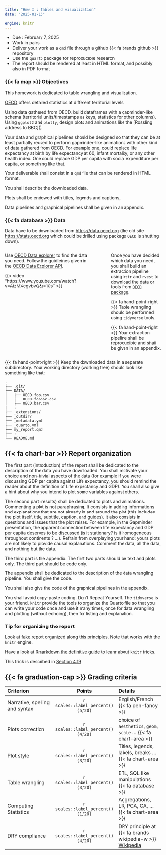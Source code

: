 ```yaml
---
title: "Hmw I : Tables and visualization"
date: "2025-01-13"

engine: knitr
---
```


::: {.callout-important}

- Due : February 7, 2025
- Work in pairs
- Deliver your work as a `qmd` file through a github {{< fa brands github >}} repository
- Use the `quarto` package for reproducible research
- The report should be rendered at least in HTML format, and possibly also in PDF format

:::

### {{< fa map >}} Objectives

This homework is dedicated to table wrangling and visualization.

[OECD](https://data.oecd.org) offers detailed statistics at different territorial levels.

Using data gathered from [OECD](https://data.oecd.org), build  dataframes with a gapminder-like schema (territorial units/timestamps as  keys, statistics for other columns). Using `ggplot2` and `plotly`, design plots and  animations like the \[Rossling address to BBC\]().

Your data and graphical pipelines should be designed so that they can be at least partially reused to perform gapminder-like animations with other kind of data gathered from OECD. For example one, could replace life expectancy at birth by life expectancy at 60, infant mortality, or any other health index. One could replace GDP per capita with social expenditure per capita, or something like that.

Your deliverable shall consist in a `qmd` file that can be rendered in HTML format.

You shall describe the downloaded data.

Plots shall be endowed with titles, legends and captions,

Data pipelines and graphical pipelines shall be given in an appendix.

### {{< fa database >}} Data

Data have to be downloaded from <https://data.oecd.org> (the old site <https://stats.oecd.org> which could be drilled using package `OECD` is shutting down).

::: {.columns}
::: {.column width="60%"}

Use [OECD Data explorer](https://www.oecd.org/en/data/datasets/oecd-DE.html) to find the data you need.
Follow the guidleines given in the [OECD Data Explorer API](https://data.oecd.org/api/sdmx-json-documentation/).

{{< video "https://www.youtube.com/watch?v=AizMXcgvbvQ&t=10s" >}}

:::

::: {.column width="5%"}

:::

::: {.column width="35%"}

Once you have decided which data you need, you shall build an extraction pipeline using `httr` and `rvest` to download the data or tools from [`OECD` package](https://github.com/expersso/OECD). 

{{< fa hand-point-right >}} Table wrangling should be performed using `tidyverse` tools.

{{< fa hand-point-right >}} Your extraction pipeline shall be reproducible and shall be given in an appendix.

:::
:::




{{< fa hand-point-right >}} Keep the downloaded data in a separate subdirectory. Your working directory (working tree) should look like something like that:

```verbatim
.
├── .git/
├── DATA/
│   ├── OECD.foo.csv
│   ├── OECD.foobar.csv
│   ├── OECD.bar.csv
|   :
├── _extensions/
├── _outdir/
├── _metadata.yml
├── _quarto.yml
├── my_report.qmd
├── :
└── README.md
```




## {{< fa chart-bar >}} Report organization

The first part  (introduction) of the report shall be dedicated to the description of the data you have downloaded. You shall motivate your choice and non-trivial aspects  of the data (for example if you were discussing GDP per capita against Life expectancy, you should remind the reader about the definition of Life expectancy and GDP). You shall also give a hint about why you intend to plot some variables against others.

The second part (results) shall be dedicated to plots and animations. Commenting a plot is not paraphrasing. It consists in adding informations and explanations that are not already in and around the plot (this includes the plot itself, title, subtitle, caption, and guides). It also consists in questions and issues that the plot raises. For example, in the Gapminder presentation, the apparent connection between life expectancy and GDP per capita deserves to be discussed (is it stationary? is it homogeneous throughout continents ? ...). Refrain from overplaying your hand: yours plots are not likely to provide causal explanations. Comment the data, all the data, and nothing but the data.

The third part is the appendix. The first two parts should be text and plots only. The third part should be code only.

The appendix shall be dedicated to the description of the data wrangling pipeline. You shall give the code. 

You shall also give the code of the graphical pipelines in the appendix.

You shall avoid copy-paste coding. Don't Repeat Yourself. The `tidyverse` is your friend. `knitr` provide the tools to organize the Quarto file so that you can write your code once and use it many times, once for data wrangling and plotting (without echoing), then for listing and explanation.

::: {.callout-tip}

### Tip for organizing the report 

Look at [fake report](/core/projects/fake_report.qmd) organized along this principles. Note that works with the `knitr` engine.

Have a look at [Rmarkdown the definitive guide](https://bookdown.org/yihui/rmarkdown/) to leanr about `knitr` tricks.

This trick is described in [Section 4.19](https://bookdown.org/yihui/rmarkdown-cookbook/code-appendix.html)

:::


## {{< fa graduation-cap >}} Grading criteria



| Criterion | Points  | Details |
|:----------|:-------:|:--------|
|Narrative, spelling and syntax | `r scales::label_percent()(5/20)` | English/French {{<  fa pen-fancy >}}|
|Plots correction | `r scales::label_percent()(4/20)` | choice of `aesthetics`, `geom`, `scale` ... {{<  fa chart-area >}}|
|Plot style | `r scales::label_percent()(3/20)` | Titles, legends, labels, breaks ... {{<  fa chart-area >}} |
|Table wrangling | `r scales::label_percent()(3/20)` | ETL, SQL like manipulations {{<  fa database >}} |
|Computing Statistics | `r scales::label_percent()(1/20)` | Aggregations, LR, PCA, CA, ... {{<  fa chart-area >}} |
|DRY compliance | `r scales::label_percent()(4/20)` | DRY principle at {{<  fa brands  wikipedia-w  >}} [ Wikipedia ](https://en.wikipedia.org/wiki/Don%27t_repeat_yourself)|

